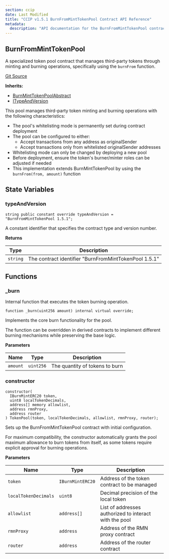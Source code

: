 ```yaml
---
section: ccip
date: Last Modified
title: "CCIP v1.5.1 BurnFromMintTokenPool Contract API Reference"
metadata:
  description: "API documentation for the BurnFromMintTokenPool contract in Chainlink CCIP v1.5.1, implementing burn/mint functionality for third-party tokens using burnFrom."
---
```



<CcipCommon callout="importCCIPPackage151" />

## BurnFromMintTokenPool

A specialized token pool contract that manages third-party tokens through minting and burning operations, specifically using the `burnFrom` function.

[Git Source](https://github.com/smartcontractkit/ccip/blob/0df0625eea603ba8572d5382d72979a7f2b12bfb/contracts/src/v0.8/ccip/pools/BurnFromMintTokenPool.sol)

**Inherits:**

- [BurnMintTokenPoolAbstract](/ccip/api-reference/evm/v1.5.1/burn-mint-token-pool-abstract)
- [ITypeAndVersion](/ccip/api-reference/evm/v1.5.1/i-type-and-version)

<Aside>

This pool manages third-party token minting and burning operations with the following characteristics:

- The pool's whitelisting mode is permanently set during contract deployment
- The pool can be configured to either:
  - Accept transactions from any address as originalSender
  - Accept transactions only from whitelisted originalSender addresses
- Whitelisting mode can only be changed by deploying a new pool
- Before deployment, ensure the token's burner/minter roles can be adjusted if needed
- This implementation extends BurnMintTokenPool by using the `burnFrom(from, amount)` function

</Aside>

## State Variables

### typeAndVersion

```solidity
string public constant override typeAndVersion = "BurnFromMintTokenPool 1.5.1";
```

<Aside>A constant identifier that specifies the contract type and version number.</Aside>

**Returns**

| Type     | Description                                           |
| -------- | ----------------------------------------------------- |
| `string` | The contract identifier "BurnFromMintTokenPool 1.5.1" |

## Functions

### \_burn

Internal function that executes the token burning operation.

```solidity
function _burn(uint256 amount) internal virtual override;
```

<Aside>
Implements the core burn functionality for the pool.

The function can be overridden in derived contracts to implement different burning mechanisms while preserving the base logic.

</Aside>

**Parameters**

| Name     | Type      | Description                    |
| -------- | --------- | ------------------------------ |
| `amount` | `uint256` | The quantity of tokens to burn |

### constructor

```solidity
constructor(
  IBurnMintERC20 token,
  uint8 localTokenDecimals,
  address[] memory allowlist,
  address rmnProxy,
  address router
) TokenPool(token, localTokenDecimals, allowlist, rmnProxy, router);
```

<Aside>
Sets up the BurnFromMintTokenPool contract with initial configuration.

For maximum compatibility, the constructor automatically grants the pool maximum allowance to burn tokens from itself, as some tokens require explicit approval for burning operations.

</Aside>

**Parameters**

| Name                 | Type             | Description                                            |
| -------------------- | ---------------- | ------------------------------------------------------ |
| `token`              | `IBurnMintERC20` | Address of the token contract to be managed            |
| `localTokenDecimals` | `uint8`          | Decimal precision of the local token                   |
| `allowlist`          | `address[]`      | List of addresses authorized to interact with the pool |
| `rmnProxy`           | `address`        | Address of the RMN proxy contract                      |
| `router`             | `address`        | Address of the router contract                         |
